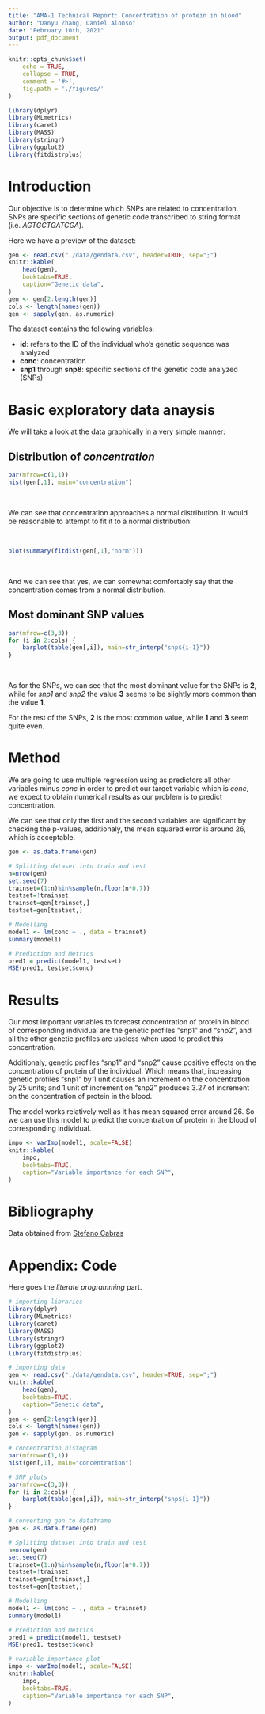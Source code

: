 ---
title: "AMA-1 Technical Report: Concentration of protein in blood"
author: "Danyu Zhang, Daniel Alonso"
date: "February 10th, 2021"
output: pdf_document
---

```{r setup, include=FALSE}
knitr::opts_chunk$set(
    echo = TRUE,
    collapse = TRUE,
    comment = '#>',
    fig.path = './figures/'
)
```

```{r, echo=FALSE, warning=FALSE, message=FALSE}
library(dplyr)
library(MLmetrics)
library(caret)
library(MASS)
library(stringr)
library(ggplot2)
library(fitdistrplus)
```

# Introduction

Our objective is to determine which SNPs are related to concentration. SNPs are specific sections of genetic code transcribed to string format (i.e. *AGTGCTGATCGA*). 

Here we have a preview of the dataset:

```{r, echo=FALSE, warning=FALSE, message=FALSE}
gen <- read.csv("./data/gendata.csv", header=TRUE, sep=";")
knitr::kable(
    head(gen),
    booktabs=TRUE,
    caption="Genetic data",
)
gen <- gen[2:length(gen)]
cols <- length(names(gen))
gen <- sapply(gen, as.numeric)
```

The dataset contains the following variables:

- **id**: refers to the ID of the individual who's genetic sequence was analyzed 
- **conc**: concentration
- **snp1** through **snp8**: specific sections of the genetic code analyzed (SNPs)

# Basic exploratory data anaysis

We will take a look at the data graphically in a very simple manner:

## Distribution of *concentration*

```{r, echo=FALSE, warning=FALSE, message=FALSE, fig.width=8, fig.height=4}
par(mfrow=c(1,1))
hist(gen[,1], main="concentration")
```

&nbsp;

We can see that concentration approaches a normal distribution. It would be reasonable to attempt to fit it to a normal distribution:

&nbsp;

```{r, echo=FALSE, warning=FALSE, message=FALSE, fig.width=10, fig.height=5}
plot(summary(fitdist(gen[,1],"norm")))
```

&nbsp;

And we can see that yes, we can somewhat comfortably say that the concentration comes from a normal distribution.

## Most dominant SNP values

```{r, echo=FALSE, warning=FALSE, message=FALSE, fig.width=10, fig.height=7}
par(mfrow=c(3,3))
for (i in 2:cols) {
    barplot(table(gen[,i]), main=str_interp("snp${i-1}"))
}
```

&nbsp;

As for the SNPs, we can see that the most dominant value for the SNPs is **2**, while for *snp1* and *snp2* the value **3** seems to be slightly more common than the value **1**.

For the rest of the SNPs, **2** is the most common value, while **1** and **3** seem quite even.

\newpage

# Method

We are going to use multiple regression using as predictors all other variables minus *conc* in order to predict our target variable which is *conc*, we expect to obtain numerical results as our problem is to predict concentration. 

We can see that only the first and the second variables are significant by checking the p-values, additionaly, the mean squared error is around 26, which is acceptable. 

\footnotesize

```{r, echo=FALSE, warning=FALSE, message=FALSE}
gen <- as.data.frame(gen)

# Splitting dataset into train and test
n=nrow(gen)
set.seed(7)
trainset=(1:n)%in%sample(n,floor(n*0.7)) 
testset=!trainset 
trainset=gen[trainset,]
testset=gen[testset,]

# Modelling
model1 <- lm(conc ~ ., data = trainset)
summary(model1)

# Prediction and Metrics
pred1 = predict(model1, testset)
MSE(pred1, testset$conc)
```

\normalsize

# Results

Our most important variables to forecast concentration of protein in blood of corresponding individual are the genetic profiles "snp1" and "snp2", and all the other genetic profiles are useless when used to predict this concentration. 

Additionaly, genetic profiles "snp1" and "snp2" cause positive effects on the concentration of protein of the individual. Which means that, increasing genetic profiles "snp1" by 1 unit causes an increment on the concentration by 25 units; and 1 unit of increment on "snp2" produces 3.27 of increment on the concentration of protein in the blood. 

The model works relatively well as it has mean squared error around 26. So we can use this model to predict the concentration of protein in the blood of corresponding individual. 

```{r, echo=FALSE, warning=FALSE, message=FALSE}
impo <- varImp(model1, scale=FALSE)
knitr::kable(
    impo,
    booktabs=TRUE,
    caption="Variable importance for each SNP",
)
```

# Bibliography

Data obtained from [Stefano Cabras](http://portal.uc3m.es/portal/page/portal/dpto_estadistica/personal/Stefano_Cabras)

# Appendix: Code

Here goes the *literate programming* part.

\footnotesize

```{r, echo=TRUE, warning=FALSE, message=FALSE, eval=FALSE}
# importing libraries
library(dplyr)
library(MLmetrics)
library(caret)
library(MASS)
library(stringr)
library(ggplot2)
library(fitdistrplus)

# importing data
gen <- read.csv("./data/gendata.csv", header=TRUE, sep=";")
knitr::kable(
    head(gen),
    booktabs=TRUE,
    caption="Genetic data",
)
gen <- gen[2:length(gen)]
cols <- length(names(gen))
gen <- sapply(gen, as.numeric)

# concentration histogram
par(mfrow=c(1,1))
hist(gen[,1], main="concentration")

# SNP plots
par(mfrow=c(3,3))
for (i in 2:cols) {
    barplot(table(gen[,i]), main=str_interp("snp${i-1}"))
}

# converting gen to dataframe
gen <- as.data.frame(gen)

# Splitting dataset into train and test
n=nrow(gen)
set.seed(7)
trainset=(1:n)%in%sample(n,floor(n*0.7)) 
testset=!trainset 
trainset=gen[trainset,]
testset=gen[testset,]

# Modelling
model1 <- lm(conc ~ ., data = trainset)
summary(model1)

# Prediction and Metrics
pred1 = predict(model1, testset)
MSE(pred1, testset$conc)

# variable importance plot
impo <- varImp(model1, scale=FALSE)
knitr::kable(
    impo,
    booktabs=TRUE,
    caption="Variable importance for each SNP",
)
```

